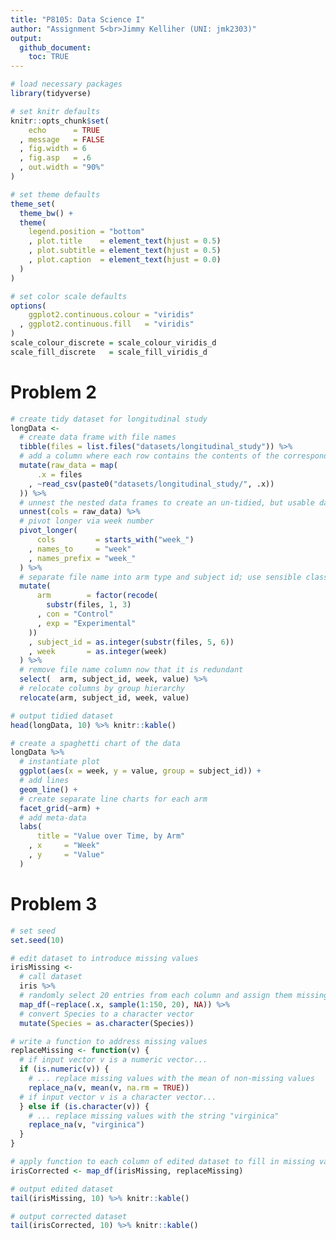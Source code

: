 ```yaml
---
title: "P8105: Data Science I"
author: "Assignment 5<br>Jimmy Kelliher (UNI: jmk2303)"
output:
  github_document:
    toc: TRUE
---
```


<!------------------------------------------------------------------------------
Preamble
------------------------------------------------------------------------------->

```r
# load necessary packages
library(tidyverse)

# set knitr defaults
knitr::opts_chunk$set(
    echo      = TRUE
  , message   = FALSE
  , fig.width = 6
  , fig.asp   = .6
  , out.width = "90%"
)

# set theme defaults
theme_set(
  theme_bw() +
  theme(
    legend.position = "bottom"
    , plot.title    = element_text(hjust = 0.5)
    , plot.subtitle = element_text(hjust = 0.5)    
    , plot.caption  = element_text(hjust = 0.0)
  )
)

# set color scale defaults
options(
    ggplot2.continuous.colour = "viridis"
  , ggplot2.continuous.fill   = "viridis"
)
scale_colour_discrete = scale_colour_viridis_d
scale_fill_discrete   = scale_fill_viridis_d
```

<!------------------------------------------------------------------------------
Problem 1
------------------------------------------------------------------------------->





<!------------------------------------------------------------------------------
Problem 2
------------------------------------------------------------------------------->

# Problem 2

```r
# create tidy dataset for longitudinal study
longData <-
  # create data frame with file names
  tibble(files = list.files("datasets/longitudinal_study")) %>%
  # add a column where each row contains the contents of the corresponding file
  mutate(raw_data = map(
      .x = files
    , ~read_csv(paste0("datasets/longitudinal_study/", .x))
  )) %>%
  # unnest the nested data frames to create an un-tidied, but usable data frame
  unnest(cols = raw_data) %>%
  # pivot longer via week number
  pivot_longer(
      cols         = starts_with("week_")
    , names_to     = "week"
    , names_prefix = "week_"
  ) %>%
  # separate file name into arm type and subject id; use sensible classes
  mutate(
      arm        = factor(recode(
        substr(files, 1, 3)
      , con = "Control"
      , exp = "Experimental"
    ))
    , subject_id = as.integer(substr(files, 5, 6))
    , week       = as.integer(week)
  ) %>%
  # remove file name column now that it is redundant
  select(  arm, subject_id, week, value) %>%
  # relocate columns by group hierarchy
  relocate(arm, subject_id, week, value)

# output tidied dataset
head(longData, 10) %>% knitr::kable()
```

```r
# create a spaghetti chart of the data
longData %>%
  # instantiate plot
  ggplot(aes(x = week, y = value, group = subject_id)) +
  # add lines
  geom_line() +
  # create separate line charts for each arm
  facet_grid(~arm) +
  # add meta-data
  labs(
      title = "Value over Time, by Arm"
    , x     = "Week"
    , y     = "Value"
  )
```

<!------------------------------------------------------------------------------
Problem 3
------------------------------------------------------------------------------->

# Problem 3

```r
# set seed
set.seed(10)

# edit dataset to introduce missing values
irisMissing <-
  # call dataset
  iris %>% 
  # randomly select 20 entries from each column and assign them missing values
  map_df(~replace(.x, sample(1:150, 20), NA)) %>%
  # convert Species to a character vector
  mutate(Species = as.character(Species))

# write a function to address missing values
replaceMissing <- function(v) {
  # if input vector v is a numeric vector...
  if (is.numeric(v)) {
    # ... replace missing values with the mean of non-missing values
    replace_na(v, mean(v, na.rm = TRUE))
  # if input vector v is a character vector...
  } else if (is.character(v)) {
    # ... replace missing values with the string "virginica"
    replace_na(v, "virginica")
  }
}

# apply function to each column of edited dataset to fill in missing values
irisCorrected <- map_df(irisMissing, replaceMissing)

# output edited dataset
tail(irisMissing, 10) %>% knitr::kable()

# output corrected dataset
tail(irisCorrected, 10) %>% knitr::kable()
```
